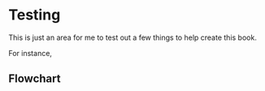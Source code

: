 # Testing

This is just an area for me to test out a few things to help create this book. 

For instance, 

## Flowchart


